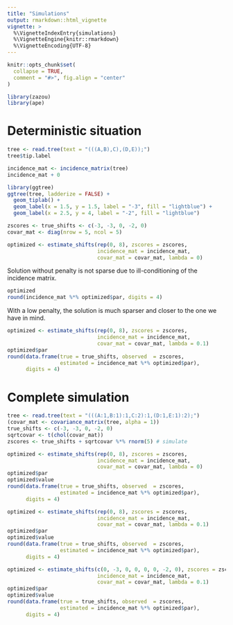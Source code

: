 ```yaml
---
title: "Simulations"
output: rmarkdown::html_vignette
vignette: >
  %\VignetteIndexEntry{simulations}
  %\VignetteEngine{knitr::rmarkdown}
  %\VignetteEncoding{UTF-8}
---
```


```r
knitr::opts_chunk$set(
  collapse = TRUE,
  comment = "#>", fig.align = "center"
)
```

```r
library(zazou)
library(ape)
```

# Deterministic situation

```r
tree <- read.tree(text = "(((A,B),C),(D,E));")
tree$tip.label
```

```r
incidence_mat <- incidence_matrix(tree)
incidence_mat + 0
```

```r
library(ggtree)
ggtree(tree, ladderize = FALSE) +
  geom_tiplab() +
  geom_label(x = 1.5, y = 1.5, label = "-3", fill = "lightblue") +
  geom_label(x = 2.5, y = 4, label = "-2", fill = "lightblue") 
```

```r
zscores <- true_shifts <- c(-3, -3, 0, -2, 0)
covar_mat <- diag(nrow = 5, ncol = 5)
```

```r
optimized <- estimate_shifts(rep(0, 8), zscores = zscores, 
                             incidence_mat = incidence_mat, 
                             covar_mat = covar_mat, lambda = 0)
```

Solution without penalty is not sparse due to ill-conditioning of the incidence matrix. 

```r
optimized
round(incidence_mat %*% optimized$par, digits = 4)
```

With a low penalty, the solution is much sparser and closer to the one we have in mind. 

```r
optimized <- estimate_shifts(rep(0, 8), zscores = zscores, 
                             incidence_mat = incidence_mat, 
                             covar_mat = covar_mat, lambda = 0.1)
optimized$par
round(data.frame(true = true_shifts, observed  = zscores,
                 estimated = incidence_mat %*% optimized$par), 
      digits = 4)
```


# Complete simulation

```r
tree <- read.tree(text = "(((A:1,B:1):1,C:2):1,(D:1,E:1):2);")
(covar_mat <- covariance_matrix(tree, alpha = 1))
true_shifts <- c(-3, -3, 0, -2, 0)
sqrtcovar <- t(chol(covar_mat))
zscores <- true_shifts + sqrtcovar %*% rnorm(5) # simulate 
```


```r
optimized <- estimate_shifts(rep(0, 8), zscores = zscores, 
                             incidence_mat = incidence_mat, 
                             covar_mat = covar_mat, lambda = 0)
optimized$par
optimized$value
round(data.frame(true = true_shifts, observed  = zscores,
                 estimated = incidence_mat %*% optimized$par), 
      digits = 4)
```

```r
optimized <- estimate_shifts(rep(0, 8), zscores = zscores, 
                             incidence_mat = incidence_mat, 
                             covar_mat = covar_mat, lambda = 0.1)
optimized$par
optimized$value
round(data.frame(true = true_shifts, observed  = zscores,
                 estimated = incidence_mat %*% optimized$par), 
      digits = 4)
```

```r
optimized <- estimate_shifts(c(0, -3, 0, 0, 0, 0, -2, 0), zscores = zscores, 
                             incidence_mat = incidence_mat, 
                             covar_mat = covar_mat, lambda = 0.1)
optimized$par
optimized$value
round(data.frame(true = true_shifts, observed  = zscores,
                 estimated = incidence_mat %*% optimized$par), 
      digits = 4)
```




